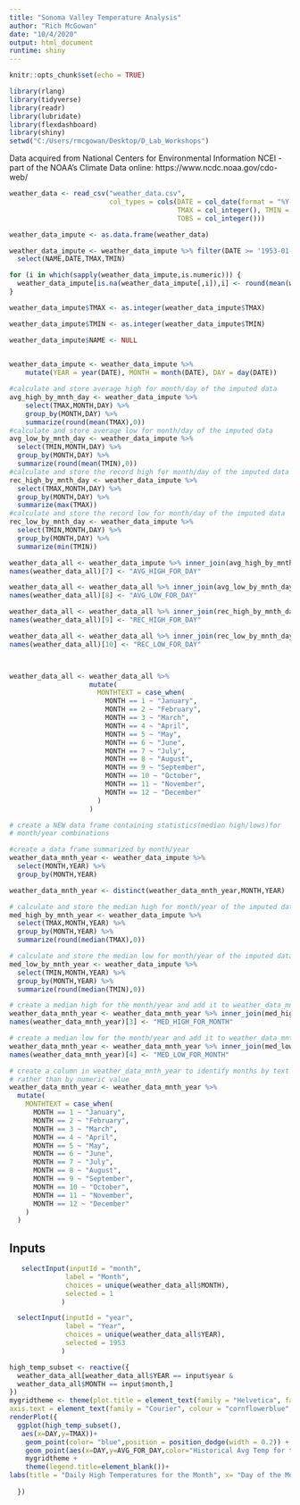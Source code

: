 ```yaml
---
title: "Sonoma Valley Temperature Analysis"
author: "Rich McGowan"
date: "10/4/2020"
output: html_document
runtime: shiny
---
```


```r
knitr::opts_chunk$set(echo = TRUE)
```

```r
library(rlang)
library(tidyverse)
library(readr)
library(lubridate)
library(flexdashboard)
library(shiny)
setwd("C:/Users/rmcgowan/Desktop/D_Lab_Workshops")

```

Data acquired from National Centers for Environmental Information 
NCEI - part of the NOAA's Climate Data online: https://www.ncdc.noaa.gov/cdo-web/
```r
weather_data <- read_csv("weather_data.csv", 
                         col_types = cols(DATE = col_date(format = "%Y-%m-%d"), 
                                          TMAX = col_integer(), TMIN = col_integer(), 
                                          TOBS = col_integer()))
```


```r
weather_data_impute <- as.data.frame(weather_data)

weather_data_impute <- weather_data_impute %>% filter(DATE >= '1953-01-01',STATION == 'USC00048351') %>% 
  select(NAME,DATE,TMAX,TMIN)

for (i in which(sapply(weather_data_impute,is.numeric))) {
  weather_data_impute[is.na(weather_data_impute[,i]),i] <- round(mean(weather_data_impute[,i],na.rm = TRUE),0)
}

weather_data_impute$TMAX <- as.integer(weather_data_impute$TMAX)

weather_data_impute$TMIN <- as.integer(weather_data_impute$TMIN)

weather_data_impute$NAME <- NULL
 
```

```r
weather_data_impute <- weather_data_impute %>% 
    mutate(YEAR = year(DATE), MONTH = month(DATE), DAY = day(DATE))

#calculate and store average high for month/day of the imputed data
avg_high_by_mnth_day <- weather_data_impute %>% 
    select(TMAX,MONTH,DAY) %>% 
    group_by(MONTH,DAY) %>% 
    summarize(round(mean(TMAX),0))
#calculate and store average low for month/day of the imputed data
avg_low_by_mnth_day <- weather_data_impute %>% 
  select(TMIN,MONTH,DAY) %>% 
  group_by(MONTH,DAY) %>% 
  summarize(round(mean(TMIN),0))
#calculate and store the record high for month/day of the imputed data
rec_high_by_mnth_day <- weather_data_impute %>% 
  select(TMAX,MONTH,DAY) %>% 
  group_by(MONTH,DAY) %>% 
  summarize(max(TMAX))
#calculate and store the record low for month/day of the imputed data
rec_low_by_mnth_day <- weather_data_impute %>% 
  select(TMIN,MONTH,DAY) %>% 
  group_by(MONTH,DAY) %>% 
  summarize(min(TMIN))

weather_data_all <- weather_data_impute %>% inner_join(avg_high_by_mnth_day)
names(weather_data_all)[7] <- "AVG_HIGH_FOR_DAY"

weather_data_all <- weather_data_all %>% inner_join(avg_low_by_mnth_day)
names(weather_data_all)[8] <- "AVG_LOW_FOR_DAY"

weather_data_all <- weather_data_all %>% inner_join(rec_high_by_mnth_day)
names(weather_data_all)[9] <- "REC_HIGH_FOR_DAY"

weather_data_all <- weather_data_all %>% inner_join(rec_low_by_mnth_day)
names(weather_data_all)[10] <- "REC_LOW_FOR_DAY"



weather_data_all <- weather_data_all %>% 
                    mutate(
                      MONTHTEXT = case_when(
                        MONTH == 1 ~ "January",
                        MONTH == 2 ~ "February",
                        MONTH == 3 ~ "March",
                        MONTH == 4 ~ "April",
                        MONTH == 5 ~ "May",
                        MONTH == 6 ~ "June",
                        MONTH == 7 ~ "July",
                        MONTH == 8 ~ "August",
                        MONTH == 9 ~ "September",
                        MONTH == 10 ~ "October",
                        MONTH == 11 ~ "November",
                        MONTH == 12 ~ "December"
                      )
                    )

```

```r
# create a NEW data frame containing statistics(median high/lows)for  
# month/year combinations

#create a data frame summarized by month/year
weather_data_mnth_year <- weather_data_impute %>% 
  select(MONTH,YEAR) %>% 
  group_by(MONTH,YEAR)

weather_data_mnth_year <- distinct(weather_data_mnth_year,MONTH,YEAR)

# calculate and store the median high for month/year of the imputed data
med_high_by_mnth_year <- weather_data_impute %>% 
  select(TMAX,MONTH,YEAR) %>% 
  group_by(MONTH,YEAR) %>% 
  summarize(round(median(TMAX),0))

# calculate and store the median low for month/year of the imputed data
med_low_by_mnth_year <- weather_data_impute %>% 
  select(TMIN,MONTH,YEAR) %>% 
  group_by(MONTH,YEAR) %>% 
  summarize(round(median(TMIN),0))

# create a median high for the month/year and add it to weather_data_mnth_year-rename column
weather_data_mnth_year <- weather_data_mnth_year %>% inner_join(med_high_by_mnth_year)
names(weather_data_mnth_year)[3] <- "MED_HIGH_FOR_MONTH"

# create a median low for the month/year and add it to weather_data_mnth_year-rename column
weather_data_mnth_year <- weather_data_mnth_year %>% inner_join(med_low_by_mnth_year)
names(weather_data_mnth_year)[4] <- "MED_LOW_FOR_MONTH"

# create a column in weather_data_mnth_year to identify months by text value
# rather than by numeric value
weather_data_mnth_year <- weather_data_mnth_year %>% 
  mutate(
    MONTHTEXT = case_when(
      MONTH == 1 ~ "January",
      MONTH == 2 ~ "February",
      MONTH == 3 ~ "March",
      MONTH == 4 ~ "April",
      MONTH == 5 ~ "May",
      MONTH == 6 ~ "June",
      MONTH == 7 ~ "July",
      MONTH == 8 ~ "August",
      MONTH == 9 ~ "September",
      MONTH == 10 ~ "October",
      MONTH == 11 ~ "November",
      MONTH == 12 ~ "December"
    )
  )

```

Inputs {.sidebar}
----------------------------
```r
  
   selectInput(inputId = "month", 
              label = "Month",
              choices = unique(weather_data_all$MONTH), 
              selected = 1
             )

  selectInput(inputId = "year", 
              label = "Year",
              choices = unique(weather_data_all$YEAR), 
              selected = 1953
             )

```


```r
high_temp_subset <- reactive({
  weather_data_all[weather_data_all$YEAR == input$year &
  weather_data_all$MONTH == input$month,]
})
mygridtheme <- theme(plot.title = element_text(family = "Helvetica", face = "bold", size = (15)), legend.title = element_text(colour = "steelblue",  face = "bold.italic", family = "Helvetica"), legend.text = element_text(face = "italic", colour="steelblue4",family = "Helvetica"),axis.title = element_text(family = "Helvetica", size = (10), colour = "steelblue4"),
axis.text = element_text(family = "Courier", colour = "cornflowerblue", size = (10)))
renderPlot({
  ggplot(high_temp_subset(),
   aes(x=DAY,y=TMAX))+
    geom_point(color= "blue",position = position_dodge(width = 0.2)) + 
    geom_point(aes(x=DAY,y=AVG_FOR_DAY,color="Historical Avg Temp for the Day"))+
    mygridtheme + 
    theme(legend.title=element_blank())+
labs(title = "Daily High Temperatures for the Month", x= "Day of the Month", y = "Daily High Temp (F)")
 
  })  

```




